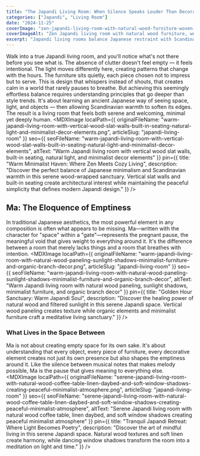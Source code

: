 ```yaml
---
title: "The Japandi Living Room: When Silence Speaks Louder Than Decoration"
categories: ["Japandi", "Living Room"]
date: "2024-11-25"
coverImage: "zen-japandi-living-room-with-natural-wood-furniture-woven-bamboo-screens-and-dramatic-sunlight-shadows-creating-peaceful-minimalist-atmosphere"
coverImageAlt: "Zen Japandi living room with natural wood furniture, woven bamboo screens, and dramatic sunlight shadows creating peaceful minimalist atmosphere"
excerpt: "Japandi living rooms balance Japanese restraint with Scandinavian warmth through three key principles: MA creates meaningful emptiness, KANSO ensures every object earns its place, and IN'EI uses light and shadow to add soul. The result feels serene yet welcoming — minimal but deeply human."
---
```


Walk into a true Japandi living room, and you'll notice what's not there before you see what is. The absence of clutter doesn't feel empty — it feels intentional. The light moves differently here, creating patterns that change with the hours. The furniture sits quietly, each piece chosen not to impress but to serve. This is design that whispers instead of shouts, that creates calm in a world that rarely pauses to breathe. But achieving this seemingly effortless balance requires understanding principles that go deeper than style trends. It's about learning an ancient Japanese way of seeing space, light, and objects — then allowing Scandinavian warmth to soften its edges. The result is a living room that feels both serene and welcoming, minimal yet deeply human.
<MDXImage 
  localPath={{
    originalFileName: "warm-japandi-living-room-with-vertical-wood-slat-walls-built-in-seating-natural-light-and-minimalist-decor-elements.png",
    articleSlug: "japandi-living-room"
  }}
  seo={{
    seoFileName: "warm-japandi-living-room-with-vertical-wood-slat-walls-built-in-seating-natural-light-and-minimalist-decor-elements",
    altText: "Warm Japandi living room with vertical wood slat walls, built-in seating, natural light, and minimalist decor elements"
  }}
  pin={{
    title: "Warm Minimalist Haven: Where Zen Meets Cozy Living",
    description: "Discover the perfect balance of Japanese minimalism and Scandinavian warmth in this serene wood-wrapped sanctuary. Vertical slat walls and built-in seating create architectural interest while maintaining the peaceful simplicity that defines modern Japandi design."
  }}
/>

## Ma: The Eloquence of Emptiness
In traditional Japanese aesthetics, the most powerful element in any composition is often what appears to be missing. Ma—written with the character for "space" within a "gate"—represents the pregnant pause, the meaningful void that gives weight to everything around it. It's the difference between a room that merely lacks things and a room that breathes with intention.
<MDXImage 
  localPath={{
    originalFileName: "warm-japandi-living-room-with-natural-wood-paneling-sunlight-shadows-minimalist-furniture-and-organic-branch-decor.png",
    articleSlug: "japandi-living-room"
  }}
  seo={{
    seoFileName: "warm-japandi-living-room-with-natural-wood-paneling-sunlight-shadows-minimalist-furniture-and-organic-branch-decor",
    altText: "Warm Japandi living room with natural wood paneling, sunlight shadows, minimalist furniture, and organic branch decor"
  }}
  pin={{
    title: "Golden Hour Sanctuary: Warm Japandi Soul",
    description: "Discover the healing power of natural wood and filtered sunlight in this serene Japandi space. Vertical wood paneling creates texture while organic elements and minimalist furniture craft a meditative living sanctuary."
  }}
/>

### What Lives in the Space Between
Ma is not about creating empty space for its own sake. It's about understanding that every object, every piece of furniture, every decorative element creates not just its own presence but also shapes the emptiness around it. Like the silence between musical notes that makes melody possible, Ma is the pause that gives meaning to everything else.
<MDXImage 
  localPath={{
    originalFileName: "serene-japandi-living-room-with-natural-wood-coffee-table-linen-daybed-and-soft-window-shadows-creating-peaceful-minimalist-atmosphere.png",
    articleSlug: "japandi-living-room"
  }}
  seo={{
    seoFileName: "serene-japandi-living-room-with-natural-wood-coffee-table-linen-daybed-and-soft-window-shadows-creating-peaceful-minimalist-atmosphere",
    altText: "Serene Japandi living room with natural wood coffee table, linen daybed, and soft window shadows creating peaceful minimalist atmosphere"
  }}
  pin={{
    title: "Tranquil Japandi Retreat: Where Light Becomes Poetry",
    description: "Discover the art of mindful living in this serene Japandi space. Natural wood textures and soft linen create harmony, while dancing window shadows transform the room into a meditation on light and time."
  }}
/>
